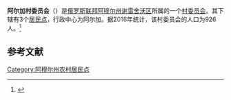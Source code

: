 {{Infobox Settlement
| official_name = 阿尔加村委员会
| native_name = Аргинский сельсовет
| settlement_type = [[村委员会|村委员会]]
| subdivision_type = [[国家|国家]]
| subdivision_type1 = [[俄罗斯行政区划|州]]
| subdivision_type2 = [[区_(苏联)|区]]
| subdivision_name = {{RUS}}
| subdivision_name1 = [[阿穆尔州|阿穆尔州]]
| subdivision_name2 = [[谢雷舍沃区|谢雷舍沃区]]
| seat_type = 行政中心
| seat = 阿尔加
| population_as_of=2016
| population_footnotes = <ref name=amurstat />
| population_total = 926
| coordinates_display = inline,title
| latd = 51 | latm = 16 | lats = 32 | latNS = N
| longd = 128 | longm = 14 | longs = 33 | longEW = E
| timezone = [[雅库茨克时间|MSK+6]]
| utc_offset = +9
| blank_name = [[俄罗斯市政土地区划代码|OKTMO编码]]
| blank_info = [http://classif.spb.ru/classificators/view/tma.php?st=A&kr=1&kod=10647404 10647404]
}}
'''阿尔加村委员会'''（{{lang-ru|Аргинский сельсовет}}）是[[俄罗斯联邦|俄罗斯联邦]][[阿穆尔州|阿穆尔州]][[谢雷舍沃区|谢雷舍沃区]]所属的一个[[村委员会|村委员会]]。其下辖有3个[[居民点|居民点]]，行政中心为阿尔加。据2016年统计，该村委员会的人口为926人。<ref name=amurstat>{{cite web | url = http://amurstat.gks.ru/wps/wcm/connect/rosstat_ts/amurstat/resources/d600c10043769f3eb9effbdd898fc419/07_1_4.htm | title = Оценка численности населения по городским округам, муниципальным районам, городским и сельским поселениям Амурской области на 1 января 2016 года | language = ru | accessdate = 2016-04-21 | archiveurl = https://www.webcitation.org/6gvsqa6qi?url=http://amurstat.gks.ru/wps/wcm/connect/rosstat_ts/amurstat/resources/d600c10043769f3eb9effbdd898fc419/07_1_4.htm | archivedate = 2016-04-21 | deadurl = yes }}</ref>

== 参考文献 ==
{{reflist}}

{{Russia-stub}}

[[Category:阿穆尔州农村居民点|Category:阿穆尔州农村居民点]]